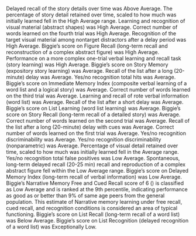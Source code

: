 <summary>
Delayed recall of the story details over time was Above Average.
The percentage of story detail retained over time, scaled to how much was initially learned fell in the High Average range.
Learning and recognition of visual material (abstract shapes) was High Average.
Correct number of words learned on the fourth trial was High Average.
Recognition of the target visual material among nontarget distractors after a delay period was High Average.
Biggie's score on Figure Recall (long-term recall and reconstruction of a complex abstract figure) was High Average.
Performance on a more complex one-trial verbal learning and recall task (story learning) was High Average.
Biggie's score on Story Memory (expository story learning) was Average.
Recall of the list after a long (20-minute) delay was Average.
Yes/no recognition total hits was Average.
Biggie's score on Immediate Memory Index (composite verbal learning of a word list and a logical story) was Average.
Correct number of words learned on the third trial was Average.
Learning and recall of rote verbal information (word list) was Average.
Recall of the list after a short delay was Average.
Biggie's score on List Learning (word list learning) was Average.
Biggie's score on Story Recall (long-term recall of a detailed story) was Average.
Correct number of words learned on the second trial was Average.
Recall of the list after a long (20-minute) delay with cues was Average.
Correct number of words learned on the first trial was Average.
Yes/no recognition discriminability was Average.
Yes/no recognition discriminability (nonparametric) was Average.
Percentage of visual detail retained over time, scaled to how much was initially learned fell in the Average range.
Yes/no recognition total false positives was Low Average.
Spontaneous, long-term delayed recall (20-25 min) recall and reproduction of a complex abstract figure fell within the Low Average range.
Biggie's score on Delayed Memory Index (long-term recall of verbal information) was Low Average.
Biggie's Narrative Memory Free and Cued Recall score of  6 () is classified as Low Average and is ranked at the  9th percentile, indicating performance as good as or better than  9% of same age peers from the general population. This estimate of Narrative memory learning under free recall, cued recall, and recognition conditions is considered an area of typical functioning.
Biggie's score on List Recall (long-term recall of a word list) was Below Average.
Biggie's score on List Recognition (delayed recognition of a word list) was Exceptionally Low.


</summary>
